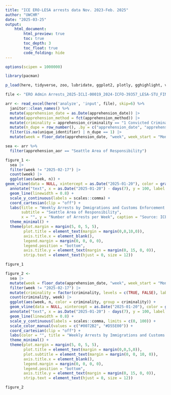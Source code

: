 ```yaml
---
title: "ICE ERO-LESA arrests data Nov. 2023-Feb. 2025"
author: "UWCHR"
date: "2025-03-25"
output:
    html_document:
        html_preview: true
        toc: true
        toc_depth: 3
        toc_float: true
        code_folding: hide
---
```



```r

options(scipen = 1000000)

library(pacman)

p_load(here, tidyverse, zoo, lubridate, ggplot2, plotly, gghighlight, viridis, readxl)

file <- "ERO Admin Arrests_2025-ICLI-00019_2024-ICFO-39357_LESA-STU_FINAL_raw.xlsx"

arr <- read_excel(here('analyze', 'input', file), skip=6) %>% 
  janitor::clean_names() %>% 
  mutate(apprehension_date = as.Date(apprehension_date)) |>
  mutate(apprehension_method = fct(apprehension_method)) |>
  mutate(criminality = apprehension_criminality == "1 Convicted Criminal") |>
  mutate(n_dupe = row_number(), .by = c("apprehension_date", "apprehension_method", "apprehension_criminality", "unique_identifier")) |>
  filter(is.na(unique_identifier) | n_dupe == 1) |>
  mutate(week = floor_date(apprehension_date, "week", week_start = "Monday"))

sea <- arr %>% 
  filter(apprehension_aor == "Seattle Area of Responsibility")

figure_1 <-
  sea |>
  filter(week != "2025-02-17") |>
  count(week) |>
  ggplot(aes(week, n)) +
geom_vline(data = NULL, xintercept = as.Date("2025-01-20"), color = gray(0.2), linetype = "dashed") +
  annotate("text", x = as.Date("2025-01-20") - days(7), y = 100, label = "Trump II\ninauguration", hjust = 1, size = 3.5, color = gray(0.2)) +
  geom_line(linewidth = 0.8) +
  scale_y_continuous(labels = scales::comma) +
  coord_cartesian(clip = "off") +
  labs(title = "Weekly Arrests by Immigrations and Customs Enforcement (ICE)",
       subtitle = "Seattle Area of Responsibility",
       x = "", y = "Number of Arrests per Week", caption = "Source: ICE via FOIA request") +
  theme_minimal() +
  theme(plot.margin = margin(5, 0, 5, 5),
        plot.title = element_text(margin = margin(0,0,10,0)),
        axis.title.x = element_blank(),
        legend.margin = margin(0, 0, 0, 0),
        legend.position = "bottom",
        axis.title.y = element_text(margin = margin(0, 15, 0, 0)),
        strip.text = element_text(hjust = 0, size = 12))

figure_1

figure_2 <-
  sea |>
  mutate(week = floor_date(apprehension_date, "week", week_start = "Monday")) |>
  filter(week != "2025-02-17") |>
  mutate(criminality = factor(criminality, levels = c(TRUE, FALSE), labels = c("Criminal conviction", "No criminal conviction"))) |>
  count(criminality, week) |>
  ggplot(aes(week, n, color = criminality, group = criminality)) +
  geom_vline(data = NULL, xintercept = as.Date("2025-01-20"), color = gray(0.2), linetype = "dashed") +
  annotate("text", x = as.Date("2025-01-20") - days(7), y = 100, label = "Trump II\ninauguration", hjust = 1, size = 3.5, color = gray(0.2)) +
  geom_line(linewidth = 0.8) +
  scale_y_continuous(labels = scales::comma, limits = c(0, 100)) +
  scale_color_manual(values = c("#0072B2", "#D55E00")) +
  coord_cartesian(clip = "off") +
  labs(color = "", title = "Weekly Arrests by Immigrations and Customs Enforcement (ICE)", subtitle = "by Criminal Conviction Status", x = "", y = "Number of Arrests per Week", caption = "Source: ICE via FOIA request") +
  theme_minimal() +
  theme(plot.margin = margin(5, 0, 5, 5),
        plot.title = element_text(margin = margin(0,0,5,0)),
        plot.subtitle = element_text(margin = margin(0, 0, 10, 0)),
        axis.title.x = element_blank(),
        legend.margin = margin(0, 0, 0, 0),
        legend.position = "bottom",
        axis.title.y = element_text(margin = margin(0, 15, 0, 0)),
        strip.text = element_text(hjust = 0, size = 12))

figure_2

```


